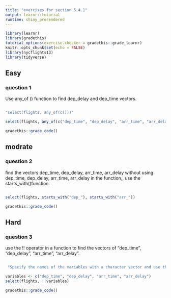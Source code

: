 ```yaml
---
title: "exercises for section 5.4.1"
output: learnr::tutorial
runtime: shiny_prerendered
---
```


```r
library(learnr)
library(gradethis)
tutorial_options(exercise.checker = gradethis::grade_learnr)
knitr::opts_chunk$set(echo = FALSE)
library(nycflights13)
library(tidyverse)
```


## Easy

### question 1

Use any_of () function to find dep_delay and dep_time vectors. 

```r

```
```r
"select(flights, any_of(c()))"
```

```r
select(flights, any_of(c("dep_time", "dep_delay", "arr_time", "arr_delay")))
```

```r
gradethis::grade_code()
```




## modrate

### question 2

find the vectors dep_time, dep_delay, arr_time, arr_delay without using dep_time, dep_delay, arr_time, arr_delay in the function,, use the starts_with()function.

```r

```
```r
select(flights, starts_with("dep_"), starts_with("arr_"))
```
```r
gradethis::grade_code()
```
## Hard

### question 3

use the !! operator in a function to find the vectors of "dep_time", "dep_delay", "arr_time", "arr_delay".

```r

```
```r
 "Specify the names of the variables with a character vector and use the bang-bang operator (use c as a name for the variables) (!!)."
```
```r
variables <- c("dep_time", "dep_delay", "arr_time", "arr_delay")
select(flights, !!variables)
```
```r
gradethis::grade_code()
```




